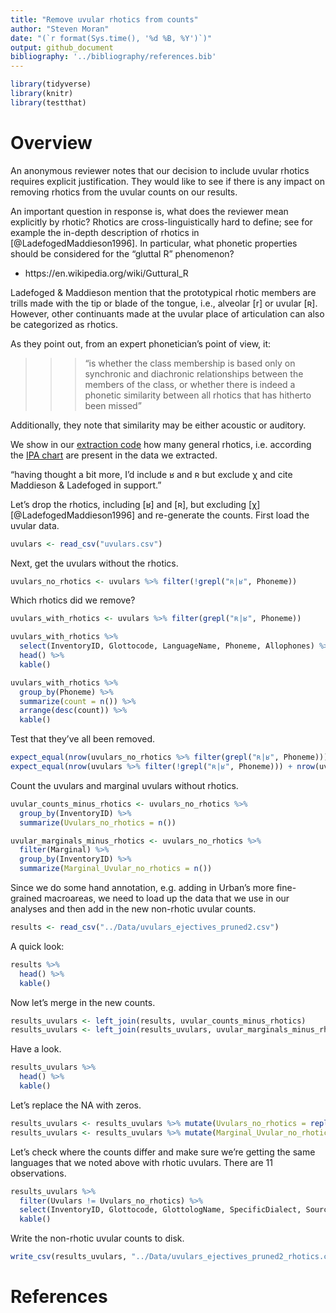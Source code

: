 ```yaml
---
title: "Remove uvular rhotics from counts"
author: "Steven Moran"
date: "(`r format(Sys.time(), '%d %B, %Y')`)"
output: github_document
bibliography: '../bibliography/references.bib'
---
```


```r
library(tidyverse)
library(knitr)
library(testthat)
```

# Overview

An anonymous reviewer notes that our decision to include uvular rhotics requires explicit justification. They would like to see if there is any impact on removing rhotics from the uvular counts on our results.

An important question in response is, what does the reviewer mean explicitly by rhotic? Rhotics are cross-linguistically hard to define; see for example the in-depth description of rhotics in [@LadefogedMaddieson1996]. In particular, what phonetic properties should be considered for the "gluttal R" phenomenon?

* https://en.wikipedia.org/wiki/Guttural_R

Ladefoged & Maddieson mention that the prototypical rhotic members are trills made with the tip or blade of the tongue, i.e., alveolar [r] or uvular [ʀ]. However, other continuants made at the uvular place of articulation can also be categorized as rhotics.

As they point out, from an expert phonetician's point of view, it:

>>> "is whether the class membership is based only on synchronic and diachronic relationships between the members of the class, or whether there is indeed a phonetic similarity between all rhotics that has hitherto been missed"

Additionally, they note that similarity may be either acoustic or auditory.

We show in our [extraction code](get_uvulars_ejectives.md) how many general rhotics, i.e. according the [IPA chart](https://www.internationalphoneticassociation.org/content/full-ipa-chart) are present in the data we extracted.

"having thought a bit more, I'd include ʁ and ʀ but exclude χ and 
cite Maddieson & Ladefoged in support."

Let's drop the rhotics, including [ʁ] and [ʀ], but excluding [χ] [@LadefogedMaddieson1996] and re-generate the counts. First load the uvular data.

```r
uvulars <- read_csv("uvulars.csv")
```

Next, get the uvulars without the rhotics.

```r
uvulars_no_rhotics <- uvulars %>% filter(!grepl("ʀ|ʁ", Phoneme))
```

Which rhotics did we remove?

```r
uvulars_with_rhotics <- uvulars %>% filter(grepl("ʀ|ʁ", Phoneme))
``` 

```r
uvulars_with_rhotics %>%
  select(InventoryID, Glottocode, LanguageName, Phoneme, Allophones) %>%
  head() %>%
  kable()
```

```r
uvulars_with_rhotics %>%
  group_by(Phoneme) %>%
  summarize(count = n()) %>%
  arrange(desc(count)) %>%
  kable()
```

Test that they've all been removed.

```r
expect_equal(nrow(uvulars_no_rhotics %>% filter(grepl("ʀ|ʁ", Phoneme))), 0)
expect_equal(nrow(uvulars %>% filter(!grepl("ʀ|ʁ", Phoneme))) + nrow(uvulars %>% filter(grepl("ʀ|ʁ", Phoneme))), nrow(uvulars))
```

Count the uvulars and marginal uvulars without rhotics.

```r
uvular_counts_minus_rhotics <- uvulars_no_rhotics %>%
  group_by(InventoryID) %>%
  summarize(Uvulars_no_rhotics = n())

uvular_marginals_minus_rhotics <- uvulars_no_rhotics %>%
  filter(Marginal) %>%
  group_by(InventoryID) %>%
  summarize(Marginal_Uvular_no_rhotics = n())
```

Since we do some hand annotation, e.g. adding in Urban's more fine-grained macroareas, we need to load up the data that we use in our analyses and then add in the new non-rhotic uvular counts.

```r
results <- read_csv("../Data/uvulars_ejectives_pruned2.csv")
```

A quick look:

```r
results %>%
  head() %>%
  kable()
```

Now let's merge in the new counts.

```r
results_uvulars <- left_join(results, uvular_counts_minus_rhotics)
results_uvulars <- left_join(results_uvulars, uvular_marginals_minus_rhotics)
```

Have a look.

```r
results_uvulars %>%
  head() %>%
  kable()
```

Let's replace the NA with zeros.

```r
results_uvulars <- results_uvulars %>% mutate(Uvulars_no_rhotics = replace_na(Uvulars_no_rhotics, 0))
results_uvulars <- results_uvulars %>% mutate(Marginal_Uvular_no_rhotics = replace_na(Marginal_Uvular_no_rhotics, 0))
```

Let's check where the counts differ and make sure we're getting the same languages that we noted above with rhotic uvulars. There are 11 observations.

```r
results_uvulars %>%
  filter(Uvulars != Uvulars_no_rhotics) %>%
  select(InventoryID, Glottocode, GlottologName, SpecificDialect, Source, Uvulars, Uvulars_no_rhotics) %>%
  kable()
```

Write the non-rhotic uvular counts to disk.

```r
write_csv(results_uvulars, "../Data/uvulars_ejectives_pruned2_rhotics.csv")
```


# References

